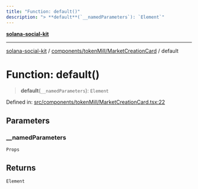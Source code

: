```yaml
---
title: "Function: default()"
description: "> **default**(`__namedParameters`): `Element`"
---
```


[**solana-social-kit**](../../../../README.mdx)

***

[solana-social-kit](../../../../README.mdx) / [components/tokenMill/MarketCreationCard](../README.mdx) / default

# Function: default()

> **default**(`__namedParameters`): `Element`

Defined in: [src/components/tokenMill/MarketCreationCard.tsx:22](https://github.com/SendArcade/solana-app-kit/blob/bd4b3556b8f469c27ebb06f4df65b3a36b43ba3b/src/components/tokenMill/MarketCreationCard.tsx#L22)

## Parameters

### \_\_namedParameters

`Props`

## Returns

`Element`
